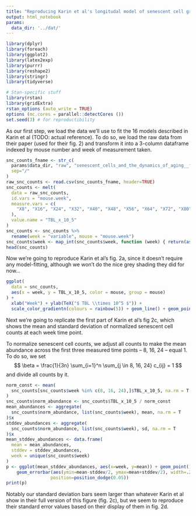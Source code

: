```yaml
---
title: "Reproducing Karin et al's longitudal model of senescent cell growth"
output: html_notebook
params:
  data_dir: '../dat/'
---
```


```r
library(dplyr)
library(foreach)
library(ggplot2)
library(latex2exp)
library(purrr)
library(reshape2)
library(stringr)
library(tidyverse)

# Stan-specific stuff
library(rstan)
library(gridExtra)
rstan_options (auto_write = TRUE)
options (mc.cores = parallel::detectCores ())
set.seed(3) # for reproductibility
```

As our first step, we load the data we'll use to fit the 16 models described
in Karin et al (TODO: actual reference). To do so, we load the raw data
from their paper (used for their fig. 2) and transform it into a 3-column
dataframe indexed by mouse number and week of measurement taken.

```r
snc_counts_fname <- str_c(
  params$data_dir, "raw", "senescent_cells_and_the_dynamics_of_aging__fig_2.csv",
  sep="/"
)
raw_snc_counts <- read.csv(snc_counts_fname, header=TRUE)
snc_counts <- melt(
  data = raw_snc_counts, 
  id.vars = "mouse.week", 
  measure.vars = c(
    "X8", "X16", "X24", "X32", "X40", "X48", "X56", "X64", "X72", "X80"
  ),
  value.name = "TBL_x_10_5"
)
snc_counts <- snc_counts %>%
  rename(week = "variable", mouse = "mouse.week")
snc_counts$week <- map_int(snc_counts$week, function (week) { return(as.integer(substr(week, 2, str_length(week)))) })
head(snc_counts)
```
Now we're going to reproduce Karin et al's fig. 2a, since it doesn't require any
model-fitting, although we won't do the nice grey shading they did for now...
```r
ggplot(
  data = snc_counts, 
  aes(x = week, y = TBL_x_10_5, color = mouse, group = mouse)
) +
  xlab("Week") + ylab(TeX("$ TBL \\times 10^5 $")) +
  scale_color_gradientn(colours = rainbow(5)) + geom_line() + geom_point()
```

Next we're going to replicate the first part of Karin et al's fig 2c, which
shows the mean and standard deviation of normalized senescent cell counts
at each week time point.

To normalize senescent cell counts, we adjust all counts to make the mean
abundance across the first three measured time points -- 8, 16, 24 -- equal 1.
To do so, we set
$$
\beta = \frac{1}{3n} \sum_{i=1}^n \sum_{j \in 8, 16, 24} c_{ij} = 1
$$
and divide all counts by it.


```r
norm_const <- mean(
  snc_counts[snc_counts$week %in% c(8, 16, 24),]$TBL_x_10_5, na.rm = T
)
snc_counts$norm_abundance <- snc_counts$TBL_x_10_5 / norm_const
mean_abundances <- aggregate(
  snc_counts$norm_abundance, list(snc_counts$week), mean, na.rm = T
)$x
stddev_abundances <- aggregate(
  snc_counts$norm_abundance, list(snc_counts$week), sd, na.rm = T
)$x
mean_stddev_abundances <- data.frame(
  mean = mean_abundances,
  stddev = stddev_abundances,
  week = unique(snc_counts$week)
)
p <- ggplot(mean_stddev_abundances, aes(x=week, y=mean)) + geom_point() +
    geom_errorbar(aes(ymin=mean-stddev/2, ymax=mean+stddev/2), width=.2,
                 position=position_dodge(0.05))
print(p)
```
Notably our standard deviation bars seem larger than whatever Karin et al show
in their full version of this figure (fig. 2c), but we seem to reproduce their
standard error values based on their display of them in fig. 2d.

